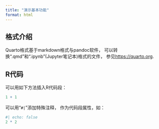 ```yaml
---
title: "演示基本功能"
format: html
---
```


## 格式介绍

Quarto格式基于markdown格式与pandoc软件，
可以转换“.qmd”和“.ipynb”(Jupyter笔记本)格式的文件，
参见<https://quarto.org>.

## R代码

可以用如下方法插入R代码段：

```r
1 + 1
```

可以用“`#|`”添加特殊注释，
作为代码段属性，如：

```r
#| echo: false
2 * 2
```